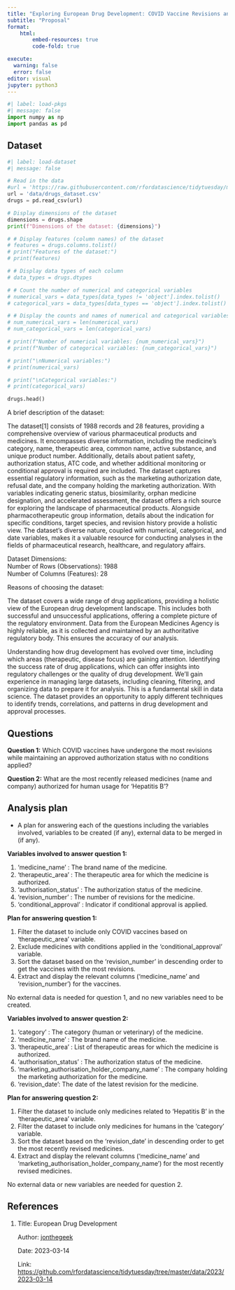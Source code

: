 ```yaml
---
title: "Exploring European Drug Development: COVID Vaccine Revisions and Recent Hepatitis B Medications"
subtitle: "Proposal"
format: 
    html:
        embed-resources: true
        code-fold: true

execute: 
  warning: false
  error: false
editor: visual
jupyter: python3
---
```


```python
#| label: load-pkgs
#| message: false
import numpy as np
import pandas as pd
```

## Dataset

```python
#| label: load-dataset
#| message: false

# Read in the data
#url = 'https://raw.githubusercontent.com/rfordatascience/tidytuesday/master/data/2023/2023-03-14/drugs.csv'
url = 'data/drugs_dataset.csv'
drugs = pd.read_csv(url)

# Display dimensions of the dataset
dimensions = drugs.shape
print(f"Dimensions of the dataset: {dimensions}")

# # Display features (column names) of the dataset
# features = drugs.columns.tolist()
# print("Features of the dataset:")
# print(features)

# # Display data types of each column
# data_types = drugs.dtypes

# # Count the number of numerical and categorical variables
# numerical_vars = data_types[data_types != 'object'].index.tolist()
# categorical_vars = data_types[data_types == 'object'].index.tolist()

# # Display the counts and names of numerical and categorical variables
# num_numerical_vars = len(numerical_vars)
# num_categorical_vars = len(categorical_vars)

# print(f"Number of numerical variables: {num_numerical_vars}")
# print(f"Number of categorical variables: {num_categorical_vars}")

# print("\nNumerical variables:")
# print(numerical_vars)

# print("\nCategorical variables:")
# print(categorical_vars)

drugs.head()
```

A brief description of the dataset:

The dataset\[1\] consists of 1988 records and 28 features, providing a comprehensive overview of various pharmaceutical products and medicines. It encompasses diverse information, including the medicine's category, name, therapeutic area, common name, active substance, and unique product number. Additionally, details about patient safety, authorization status, ATC code, and whether additional monitoring or conditional approval is required are included. The dataset captures essential regulatory information, such as the marketing authorization date, refusal date, and the company holding the marketing authorization. With variables indicating generic status, biosimilarity, orphan medicine designation, and accelerated assessment, the dataset offers a rich source for exploring the landscape of pharmaceutical products. Alongside pharmacotherapeutic group information, details about the indication for specific conditions, target species, and revision history provide a holistic view. The dataset's diverse nature, coupled with numerical, categorical, and date variables, makes it a valuable resource for conducting analyses in the fields of pharmaceutical research, healthcare, and regulatory affairs.

Dataset Dimensions:\
Number of Rows (Observations): 1988\
Number of Columns (Features): 28

Reasons of choosing the dataset:

The dataset covers a wide range of drug applications, providing a holistic view of the European drug development landscape. This includes both successful and unsuccessful applications, offering a complete picture of the regulatory environment. Data from the European Medicines Agency is highly reliable, as it is collected and maintained by an authoritative regulatory body. This ensures the accuracy of our analysis.

Understanding how drug development has evolved over time, including which areas (therapeutic, disease focus) are gaining attention. Identifying the success rate of drug applications, which can offer insights into regulatory challenges or the quality of drug development. We'll gain experience in managing large datasets, including cleaning, filtering, and organizing data to prepare it for analysis. This is a fundamental skill in data science. The dataset provides an opportunity to apply different techniques to identify trends, correlations, and patterns in drug development and approval processes.

## Questions

**Question 1:** Which COVID vaccines have undergone the most revisions while maintaining an approved authorization status with no conditions applied?

**Question 2:** What are the most recently released medicines (name and company) authorized for human usage for 'Hepatitis B'?

## Analysis plan

-   A plan for answering each of the questions including the variables involved, variables to be created (if any), external data to be merged in (if any).

**Variables involved to answer question 1:**

1.  'medicine_name' : The brand name of the medicine.
2.  'therapeutic_area' : The therapeutic area for which the medicine is authorized.
3.  'authorisation_status' : The authorization status of the medicine.
4.  'revision_number' : The number of revisions for the medicine.
5.  'conditional_approval' : Indicator if conditional approval is applied.

**Plan for answering question 1:**

1.  Filter the dataset to include only COVID vaccines based on 'therapeutic_area' variable.
2.  Exclude medicines with conditions applied in the 'conditional_approval' variable.
3.  Sort the dataset based on the 'revision_number' in descending order to get the vaccines with the most revisions.
4.  Extract and display the relevant columns ('medicine_name' and 'revision_number') for the vaccines.

No external data is needed for question 1, and no new variables need to be created.

**Variables involved to answer question 2:**

1.  'category' : The category (human or veterinary) of the medicine.
2.  'medicine_name' : The brand name of the medicine.
3.  'therapeutic_area' : List of therapeutic areas for which the medicine is authorized.
4.  'authorisation_status' : The authorization status of the medicine.
5.  'marketing_authorisation_holder_company_name' : The company holding the marketing authorization for the medicine.
6.  'revision_date': The date of the latest revision for the medicine.

**Plan for answering question 2:**

1.  Filter the dataset to include only medicines related to 'Hepatitis B' in the 'therapeutic_area' variable.
2.  Filter the dataset to include only medicines for humans in the 'category' variable.
3.  Sort the dataset based on the 'revision_date' in descending order to get the most recently revised medicines.
4.  Extract and display the relevant columns ('medicine_name' and 'marketing_authorisation_holder_company_name') for the most recently revised medicines.

No external data or new variables are needed for question 2.

## References

1.  Title: European Drug Development

    Author: [jonthegeek](https://github.com/jonthegeek)

    Date: 2023-03-14

    Link: <https://github.com/rfordatascience/tidytuesday/tree/master/data/2023/2023-03-14>